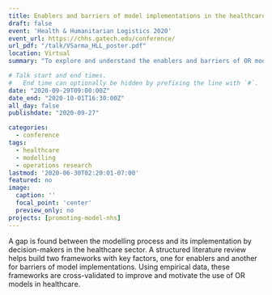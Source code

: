 ```yaml
---
title: Enablers and barriers of model implementations in the healthcare sector
draft: false
event: 'Health & Humanitarian Logistics 2020'
event_url: https://chhs.gatech.edu/conference/
url_pdf: "/talk/VSarma_HLL_poster.pdf"
location: Virtual
summary: "To explore and understand the enablers and barriers of OR model implementations within the National Health Service."

# Talk start and end times.
#   End time can optionally be hidden by prefixing the line with `#`.
date: "2020-09-29T09:00:00Z"
date_end: "2020-10-01T16:30:00Z"
all_day: false
publishdate: "2020-09-27"

categories:
  - conference
tags:
  - healthcare
  - modelling
  - operations research
lastmod: '2020-06-30T02:20:01-07:00'
featured: no
image:
  caption: ''
  focal_point: 'center'
  preview_only: no
projects: [promoting-model-nhs]
---
```

A gap is found between the modelling process and its implementation by decision-makers in the healthcare sector.
A structured literature review helps build two frameworks with key factors, one for enablers and another for barriers of model implementations.
Using empirical data, these frameworks are cross-validated to improve and motivate the use of OR models in healthcare.